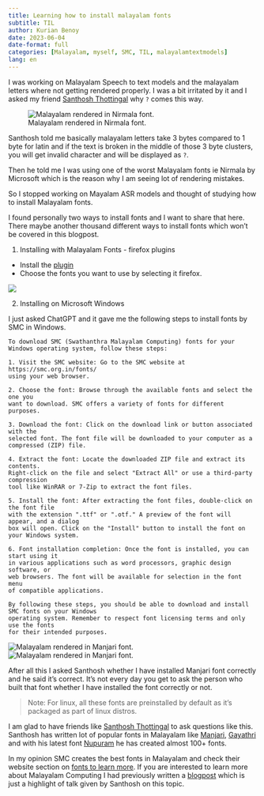 ```yaml
---
title: Learning how to install malayalam fonts
subtitle: TIL
author: Kurian Benoy
date: 2023-06-04
date-format: full
categories: [Malayalam, myself, SMC, TIL, malayalamtextmodels]
lang: en
---
```


I was working on Malayalam Speech to text models and the malayalam letters where not getting rendered
properly. I was a bit irritated by it and I asked my friend [Santhosh Thottingal](https://thottingal.in/) why `?` comes this way.

![Malayalam rendered in Nirmala font.](malayalam_font2.jpg)

Santhosh told me basically malayalam letters take 3 bytes compared to 1 byte for latin and if the text is broken in the middle of those 3 byte clusters, you will get invalid character and will be displayed as `?`.

Then he told me I was using one of the worst Malayalam fonts ie Nirmala by Microsoft which is the reason why I am seeing lot of rendering mistakes.

So I stopped working on Mayalam ASR models and thought of studying how to install Malayalam fonts.

I found personally two ways to install fonts and I want to share that here. There maybe another thousand different ways to install fonts which won't be covered in this blogpost.

1. Installing with Malayalam Fonts - firefox plugins

- Install the [plugin](https://addons.mozilla.org/en-US/firefox/addon/malayalam-fonts/)
- Choose the fonts you want to use by selecting it firefox.

![](firefox_plugin.png)

2. Installing on Microsoft Windows

I just asked ChatGPT and it gave me the following steps to install fonts by SMC in Windows.

```
To download SMC (Swathanthra Malayalam Computing) fonts for your Windows operating system, follow these steps:

1. Visit the SMC website: Go to the SMC website at https://smc.org.in/fonts/
using your web browser.

2. Choose the font: Browse through the available fonts and select the one you
want to download. SMC offers a variety of fonts for different purposes.

3. Download the font: Click on the download link or button associated with the
selected font. The font file will be downloaded to your computer as a
compressed (ZIP) file.

4. Extract the font: Locate the downloaded ZIP file and extract its contents.
Right-click on the file and select "Extract All" or use a third-party compression
tool like WinRAR or 7-Zip to extract the font files.

5. Install the font: After extracting the font files, double-click on the font file
with the extension ".ttf" or ".otf." A preview of the font will appear, and a dialog
box will open. Click on the "Install" button to install the font on your Windows system.

6. Font installation completion: Once the font is installed, you can start using it
in various applications such as word processors, graphic design software, or
web browsers. The font will be available for selection in the font menu
of compatible applications.

By following these steps, you should be able to download and install SMC fonts on your Windows
operating system. Remember to respect font licensing terms and only use the fonts
for their intended purposes.
```

![Malayalam rendered in Manjari font.](malayalam_font3.jpg)
![Malayalam rendered in Manjari font.](malayalam_font1.jpg)

After all this I asked Santhosh whether I have installed Manjari font correctly and he said it's 
correct. It's not every day you get to ask the person who built that font whether I have installed 
the font correctly or not.

> Note: For linux, all these fonts are preinstalled by default as it's packaged as part of linux distros.

I am glad to have friends like [Santhosh Thottingal](https://thottingal.in/) to
ask questions like this. Santhosh has written lot of popular fonts in Malayalam like [Manjari](https://smc.org.in/fonts/manjari),
[Gayathri](https://smc.org.in/fonts/gayathri) and with his latest font [Nupuram](https://smc.org.in/fonts/nupuram) he has created almost 100+ fonts.

In my opinion SMC creates the best fonts in Malayalam and check their website section on [fonts to learn more](https://smc.org.in/fonts). If you are interested to learn more
about Malayalam Computing I had previously written a [blogpost](../../2019/2019-07-30-Malayalam_computing.md) which is just a highlight of talk given by Santhosh on this topic.

